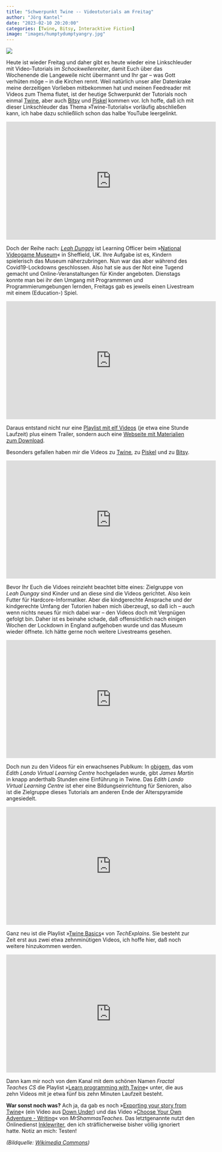 ```yaml
---
title: "Schwerpunkt Twine -- Videotutorials am Freitag"
author: "Jörg Kantel"
date: "2023-02-10 20:20:00"
categories: [Twine, Bitsy, Interacktive Fiction]
image: "images/humptydumptyangry.jpg"
---
```


[![](images/humptydumptyangry-b.jpg)](https://upload.wikimedia.org/wikipedia/commons/3/33/Peter_Newell_-_Through_the_looking_glass_and_what_Alice_found_there_1902_-_page_124.jpg)

Heute ist wieder Freitag und daher gibt es heute wieder eine Linkschleuder mit Video-Tutorials im *Schockwellenreiter*, damit Euch über das Wochenende die Langeweile nicht übermannt und Ihr gar -- was Gott verhüten möge -- in die Kirchen rennt. Weil natürlich unser aller Datenkrake meine derzeitigen Vorlieben mitbekommen hat und meinen Feedreader mit Videos zum Thema flutet, ist der heutige Schwerpunkt der Tutorials noch einmal [Twine](http://cognitiones.kantel-chaos-team.de/multimedia/spieleprogrammierung/twine.html), aber auch [Bitsy](http://cognitiones.kantel-chaos-team.de/multimedia/spieleprogrammierung/bitsy.html) und [Piskel](http://cognitiones.kantel-chaos-team.de/multimedia/computergraphik/pixelart/piskel.html) kommen vor. Ich hoffe, daß ich mit dieser Linkschleuder das Thema »Twine-Tutorials« vorläufig abschließen kann, ich habe dazu schließlich schon das halbe YouTube leergelinkt.

<iframe width="560" height="315" src="https://www.youtube.com/embed/OwMKP8ZU01k" title="YouTube video player" frameborder="0" allow="accelerometer; autoplay; clipboard-write; encrypted-media; gyroscope; picture-in-picture; web-share" allowfullscreen></iframe>

Doch der Reihe nach: *[Leah Dungay](https://thenvm.org/meet-our-team/)* ist Learning Officer beim »[National Videogame Museum](https://thenvm.org/)« in Sheffield, UK. Ihre Aufgabe ist es, Kindern spielerisch das Museum näherzubringen. Nun war das aber während des Covid19-Lockdowns geschlossen. Also hat sie aus der Not eine Tugend gemacht und Online-Veranstaltungen für Kinder angeboten. Dienstags konnte man bei ihr den Umgang mit Programmmen und Programmierumgebungen lernden, Freitags gab es jeweils einen Livestream mit einem (Education-) Spiel.

<iframe width="560" height="315" src="https://www.youtube.com/embed/j4bPhG_RGo8" title="YouTube video player" frameborder="0" allow="accelerometer; autoplay; clipboard-write; encrypted-media; gyroscope; picture-in-picture; web-share" allowfullscreen></iframe>

Daraus entstand nicht nur eine [Playlist mit elf Videos](https://www.youtube.com/playlist?list=PLIniFiOT_X_P-x3us4m7ttkuE_2oGxB5i) (je etwa eine Stunde Laufzeit) plus einem Trailer, sondern auch eine [Webseite mit Materialien zum Download](https://thenvm.org/learning/learn-at-home/).

Besonders gefallen haben mir die Videos zu [Twine](https://www.youtube.com/watch?v=OwMKP8ZU01k), zu [Piskel](https://www.youtube.com/watch?v=n5PVApALi8I) und zu [Bitsy](https://www.youtube.com/watch?v=j4bPhG_RGo8).

<iframe width="560" height="315" src="https://www.youtube.com/embed/n5PVApALi8I" title="YouTube video player" frameborder="0" allow="accelerometer; autoplay; clipboard-write; encrypted-media; gyroscope; picture-in-picture; web-share" allowfullscreen></iframe>

Bevor Ihr Euch die Vidoes reinzieht beachtet bitte eines: Zielgruppe von *Leah Dungay* sind Kinder und an diese sind die Videos gerichtet. Also kein Futter für Hardcore-Informatiker. Aber die kindgerechte Ansprache und der kindgerechte Umfang der Tutorien haben mich überzeugt, so daß ich -- auch wenn nichts neues für mich dabei war -- den Videos doch mit Vergnügen gefolgt bin. Daher ist es beinahe schade, daß offensichtlich nach einigen Wochen der Lockdown in England aufgehoben wurde und das Museum wieder öffnete. Ich hätte gerne noch weitere Livestreams gesehen.

<iframe width="560" height="315" src="https://www.youtube.com/embed/ZHxFBp31RUk" title="YouTube video player" frameborder="0" allow="accelerometer; autoplay; clipboard-write; encrypted-media; gyroscope; picture-in-picture; web-share" allowfullscreen></iframe>

Doch nun zu den Videos für ein erwachsenes Publkum: In [obigem](https://www.youtube.com/watch?v=ZHxFBp31RUk), das vom *Edith Lando Virtual Learning Centre* hochgeladen wurde, gibt *James Martin* in knapp anderthalb Stunden eine Einführung in Twine. Das *Edith Lando Virtual Learning Centre* ist eher eine Bildungseinrichtung für Senioren, also ist die Zielgruppe dieses Tutorials am anderen Ende der Alterspyramide angesiedelt.

<iframe width="560" height="315" src="https://www.youtube.com/embed/B0a2yae6b7g" title="YouTube video player" frameborder="0" allow="accelerometer; autoplay; clipboard-write; encrypted-media; gyroscope; picture-in-picture; web-share" allowfullscreen></iframe>

Ganz neu ist die Playlist »[Twine Basics](https://www.youtube.com/playlist?list=PL4NIR-3g9WfKtlpwhqg1L8_nPwbq5mOOt)« von *TechExplains*. Sie besteht zur Zeit erst aus zwei etwa zehnminütigen Videos, ich hoffe hier, daß noch weitere hinzukommen werden.

<iframe width="560" height="315" src="https://www.youtube.com/embed/MVaKifBgA9E" title="YouTube video player" frameborder="0" allow="accelerometer; autoplay; clipboard-write; encrypted-media; gyroscope; picture-in-picture; web-share" allowfullscreen></iframe>

Dann kam mir noch von dem Kanal mit dem schönen Namen *Fractal Teaches CS* die Playlist »[Learn programming with Twine](https://www.youtube.com/playlist?list=PL1clJ-4VwjRt8j-S84AsfXUULXGT5VxzA)« unter, die aus zehn Videos mit je etwa fünf bis zehn Minuten Laufzeit besteht.

**War sonst noch was?** Ach ja, da gab es noch »[Exporting your story from Twine](https://www.youtube.com/watch?v=npjVE8kPLSo)« (ein Video aus [Down Under](https://www.100storybuilding.org.au/)) und das Video »[Choose Your Own Adventure - Writing](https://www.youtube.com/watch?v=lKljJfXcn-c)« von *MrShammasTeaches*. Das letztgenannte nutzt den Onlinedienst [Inklewriter](https://www.inklewriter.com/), den ich sträflicherweise bisher völlig ignoriert hatte. Notiz an mich: Testen!

*(Bildquelle: [Wikimedia Commons](https://commons.wikimedia.org/wiki/File:Peter_Newell_-_Through_the_looking_glass_and_what_Alice_found_there_1902_-_page_124.jpg))*